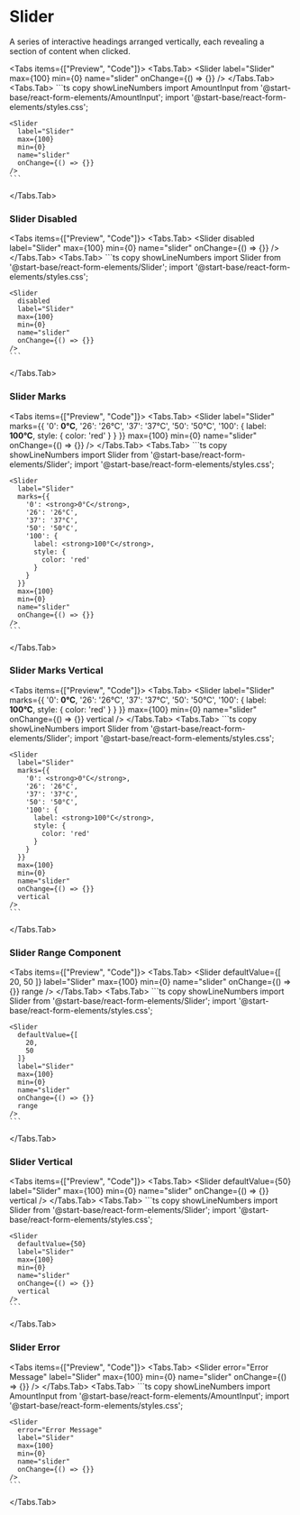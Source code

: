 # Slider

A series of interactive headings arranged vertically, each revealing a section of content when clicked.



<Tabs items={["Preview", "Code"]}>
  <Tabs.Tab>
  <Preview height="200px">
   <Slider
      label="Slider"
      max={100}
      min={0}
      name="slider"
      onChange={() => {}}
    />
  </Preview>
  </Tabs.Tab>
  <Tabs.Tab>
    ```ts copy showLineNumbers
    import AmountInput from '@start-base/react-form-elements/AmountInput';
    import '@start-base/react-form-elements/styles.css';

    <Slider
      label="Slider"
      max={100}
      min={0}
      name="slider"
      onChange={() => {}}
    />
    ```
  </Tabs.Tab>
</Tabs>

### Slider Disabled

<Tabs items={["Preview", "Code"]}>
  <Tabs.Tab>
  <Preview height="200px">
    <Slider
      disabled
      label="Slider"
      max={100}
      min={0}
      name="slider"
      onChange={() => {}}
    />
    </Preview>
  </Tabs.Tab>
  <Tabs.Tab>
    ```ts copy showLineNumbers
    import Slider from '@start-base/react-form-elements/Slider';
    import '@start-base/react-form-elements/styles.css';

    <Slider
      disabled
      label="Slider"
      max={100}
      min={0}
      name="slider"
      onChange={() => {}}
    />
    ```
  </Tabs.Tab>
</Tabs>

### Slider Marks

<Tabs items={["Preview", "Code"]}>
  <Tabs.Tab>
  <Preview height="200px">
      <Slider
      label="Slider"
      marks={{
        '0': <strong>0°C</strong>,
        '26': '26°C',
        '37': '37°C',
        '50': '50°C',
        '100': {
          label: <strong>100°C</strong>,
          style: {
            color: 'red'
          }
        }
      }}
      max={100}
      min={0}
      name="slider"
      onChange={() => {}}
    />
    </Preview>
  </Tabs.Tab>
  <Tabs.Tab>
    ```ts copy showLineNumbers
    import Slider from '@start-base/react-form-elements/Slider';
    import '@start-base/react-form-elements/styles.css';

    <Slider
      label="Slider"
      marks={{
        '0': <strong>0°C</strong>,
        '26': '26°C',
        '37': '37°C',
        '50': '50°C',
        '100': {
          label: <strong>100°C</strong>,
          style: {
            color: 'red'
          }
        }
      }}
      max={100}
      min={0}
      name="slider"
      onChange={() => {}}
    />
    ```
  </Tabs.Tab>
</Tabs>

### Slider Marks Vertical

<Tabs items={["Preview", "Code"]}>
  <Tabs.Tab>
  <Preview height="400px">
    <Slider
      label="Slider"
      marks={{
        '0': <strong>0°C</strong>,
        '26': '26°C',
        '37': '37°C',
        '50': '50°C',
        '100': {
          label: <strong>100°C</strong>,
          style: {
            color: 'red'
          }
        }
      }}
      max={100}
      min={0}
      name="slider"
      onChange={() => {}}
      vertical
    />
    </Preview>
  </Tabs.Tab>
  <Tabs.Tab>
    ```ts copy showLineNumbers
    import Slider from '@start-base/react-form-elements/Slider';
    import '@start-base/react-form-elements/styles.css';

    <Slider
      label="Slider"
      marks={{
        '0': <strong>0°C</strong>,
        '26': '26°C',
        '37': '37°C',
        '50': '50°C',
        '100': {
          label: <strong>100°C</strong>,
          style: {
            color: 'red'
          }
        }
      }}
      max={100}
      min={0}
      name="slider"
      onChange={() => {}}
      vertical
    />
    ```
  </Tabs.Tab>
</Tabs>

### Slider Range Component

<Tabs items={["Preview", "Code"]}>
  <Tabs.Tab>
  <Preview height="200px">
   <Slider
      defaultValue={[
        20,
        50
      ]}
      label="Slider"
      max={100}
      min={0}
      name="slider"
      onChange={() => {}}
      range
    />
  </Preview>
  </Tabs.Tab>
  <Tabs.Tab>
    ```ts copy showLineNumbers
    import Slider from '@start-base/react-form-elements/Slider';
    import '@start-base/react-form-elements/styles.css';

    <Slider
      defaultValue={[
        20,
        50
      ]}
      label="Slider"
      max={100}
      min={0}
      name="slider"
      onChange={() => {}}
      range
    />
    ```
  </Tabs.Tab>
</Tabs>

### Slider Vertical

<Tabs items={["Preview", "Code"]}>
  <Tabs.Tab>
  <Preview height="200px">
   <Slider
      defaultValue={50}
      label="Slider"
      max={100}
      min={0}
      name="slider"
      onChange={() => {}}
      vertical
    />
  </Preview>
  </Tabs.Tab>
  <Tabs.Tab>
    ```ts copy showLineNumbers
    import Slider from '@start-base/react-form-elements/Slider';
    import '@start-base/react-form-elements/styles.css';

    <Slider
      defaultValue={50}
      label="Slider"
      max={100}
      min={0}
      name="slider"
      onChange={() => {}}
      vertical
    />
    ```
  </Tabs.Tab>
</Tabs>

### Slider Error

<Tabs items={["Preview", "Code"]}>
  <Tabs.Tab>
  <Preview height="200px">
   <Slider
      error="Error Message"
      label="Slider"
      max={100}
      min={0}
      name="slider"
      onChange={() => {}}
    />
  </Preview>
  </Tabs.Tab>
  <Tabs.Tab>
    ```ts copy showLineNumbers
    import AmountInput from '@start-base/react-form-elements/AmountInput';
    import '@start-base/react-form-elements/styles.css';

    <Slider
      error="Error Message"
      label="Slider"
      max={100}
      min={0}
      name="slider"
      onChange={() => {}}
    />
    ```
  </Tabs.Tab>
</Tabs>
